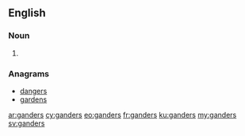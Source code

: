 ==English==

===Noun===
{{head|en|noun plural form}}

# {{plural of|gander|lang=en}}

===Anagrams===
* [[dangers#English|dangers]]
* [[gardens#English|gardens]]

[[ar:ganders]]
[[cy:ganders]]
[[eo:ganders]]
[[fr:ganders]]
[[ku:ganders]]
[[my:ganders]]
[[sv:ganders]]